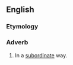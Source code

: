 ==English==

===Etymology===
{{suffix|en|subordinate|ly}}

===Adverb===
{{en-adv}}

# In a [[subordinate]] way.